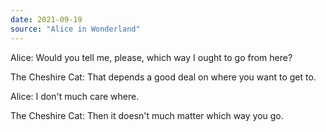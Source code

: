 ```yaml
---
date: 2021-09-19
source: "Alice in Wonderland"
---
```


Alice: Would you tell me, please, which way I ought to go from here?

The Cheshire Cat: That depends a good deal on where you want to get to.

Alice: I don't much care where.

The Cheshire Cat: Then it doesn't much matter which way you go.


